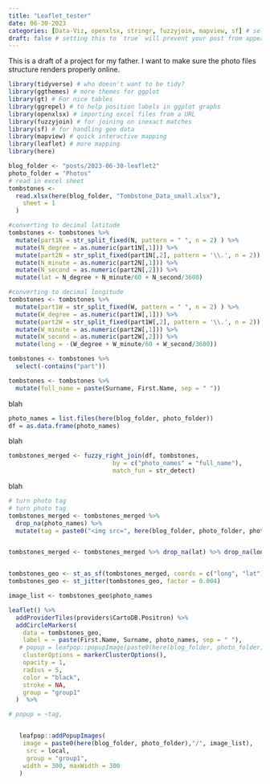 ```yaml
---
title: "Leaflet_tester"
date: 06-30-2023
categories: [Data-Viz, openxlsx, stringr, fuzzyjoin, mapview, sf] # self-defined categories
draft: false # setting this to `true` will prevent your post from appearing on your listing page until you're ready!
---
```


This is a draft of a project for my father. I want to make sure the photo files structure renders properly online.

```r
library(tidyverse) # who doesn't want to be tidy?
library(ggthemes) # more themes for ggplot
library(gt) # For nice tables
library(ggrepel) # to help position labels in ggplot graphs
library(openxlsx) # importing excel files from a URL
library(fuzzyjoin) # for joining on inexact matches
library(sf) # for handling geo data
library(mapview) # quick interactive mapping
library(leaflet) # more mapping
library(here)

blog_folder <- "posts/2023-06-30-leaflet2"
photo_folder = "Photos"
# read in excel sheet
tombstones <-
  read.xlsx(here(blog_folder, "Tombstone_Data_small.xlsx"),
    sheet = 1
  )

#converting to decimal latitude
tombstones <- tombstones %>%
  mutate(part1N = str_split_fixed(N, pattern = " ", n = 2) ) %>%
  mutate(N_degree = as.numeric(part1N[,1])) %>%
  mutate(part2N = str_split_fixed(part1N[,2], pattern = '\\.', n = 2)) %>%
  mutate(N_minute = as.numeric(part2N[,1])) %>%
  mutate(N_second = as.numeric(part2N[,2])) %>%
  mutate(lat = N_degree + N_minute/60 + N_second/3600)

#converting to decimal longitude  
tombstones <- tombstones %>%
  mutate(part1W = str_split_fixed(W, pattern = " ", n = 2) ) %>%
  mutate(W_degree = as.numeric(part1W[,1])) %>%
  mutate(part2W = str_split_fixed(part1W[,2], pattern = '\\.', n = 2)) %>%
  mutate(W_minute = as.numeric(part2W[,1])) %>%
  mutate(W_second = as.numeric(part2W[,2])) %>%
  mutate(long = -(W_degree + W_minute/60 + W_second/3600)) 

tombstones <- tombstones %>%
  select(-contains("part"))

tombstones <- tombstones %>%
  mutate(full_name = paste(Surname, First.Name, sep = " "))


```

blah

```r
photo_names = list.files(here(blog_folder, photo_folder))
df = as.data.frame(photo_names)


```

blah

```r
tombstones_merged <- fuzzy_right_join(df, tombstones, 
                             by = c("photo_names" = "full_name"),
                             match_fun = str_detect)

```

blah

```r
# turn photo tag
# turn photo tag
tombstones_merged <- tombstones_merged %>%
  drop_na(photo_names) %>%
  mutate(tag = paste0("<img src=", here(blog_folder, photo_folder, photo_names),">"))


tombstones_merged <- tombstones_merged %>% drop_na(lat) %>% drop_na(long)


tombstones_geo <- st_as_sf(tombstones_merged, coords = c("long", "lat"), crs = 4326)
tombstones_geo <- st_jitter(tombstones_geo, factor = 0.004)

image_list <- tombstones_geo$photo_names

leaflet() %>%
  addProviderTiles(providers$CartoDB.Positron) %>%
  addCircleMarkers(
    data = tombstones_geo,
    label = ~ paste(First.Name, Surname, photo_names, sep = " "),
   # popup = leafpop::popupImage(paste0(here(blog_folder, photo_folder),"/", image_list)),
    clusterOptions = markerClusterOptions(),
    opacity = 1,
    radius = 5,
    color = "black",
    stroke = NA,
    group = "group1"
  )  %>%

# popup = ~tag,


   leafpop::addPopupImages(
    image = paste0(here(blog_folder, photo_folder),"/", image_list),
     src = local,
     group = "group1",
    width = 300, maxWidth = 300
   )

```
